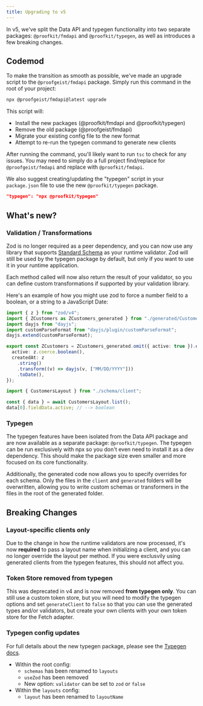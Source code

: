 ```yaml
---
title: Upgrading to v5
---
```



In v5, we've split the Data API and typegen functionality into two separate packages: `@proofkit/fmdapi` and `@proofkit/typegen`, as well as introduces a few breaking changes.

## Codemod

To make the transition as smooth as possible, we've made an upgrade script to the `@proofgeist/fmdapi`
package. Simply run this command in the root of your project:

```bash
npx @proofgeist/fmdapi@latest upgrade
```

This script will:

- Install the new packages (@proofkit/fmdapi and @proofkit/typegen)
- Remove the old package (@proofgeist/fmdapi)
- Migrate your existing config file to the new format
- Attempt to re-run the typegen command to generate new clients

After running the command, you'll likely want to run `tsc` to check for any issues. You may need to simply do a full project find/replace for `@proofgeist/fmdapi` and replace with `@proofkit/fmdapi`.

We also suggest creating/updating the "typegen" script in your `package.json` file to use the new `@proofkit/typegen` package.

```json
"typegen": "npx @proofkit/typegen"
```

## What's new?

### Validation / Transformations

Zod is no longer required as a peer dependency, and you can now use any library that supports [Standard Schema](https://standardschema.dev/) as your runtime validator. Zod will still be used by the typegen package by default, but only if you want to use it in your runtime application.

Each method called will now also return the result of your validator, so you can define custom transformations if supported by your validation library.

Here's an example of how you might use zod to force a number field to a boolean, or a string to a JavaScript Date:

```ts title="schema/Customers.ts"
import { z } from "zod/v4";
import { ZCustomers as ZCustomers_generated } from "./generated/Customers";
import dayjs from "dayjs";
import customParseFormat from "dayjs/plugin/customParseFormat";
dayjs.extend(customParseFormat);

export const ZCustomers = ZCustomers_generated.omit({ active: true }).extend({
  active: z.coerce.boolean(),
  createdAt: z
    .string()
    .transform((v) => dayjs(v, ["MM/DD/YYYY"]))
    .toDate(),
});
```

```ts title="index.ts"
import { CustomersLayout } from "./schema/client";

const { data } = await CustomersLayout.list();
data[0].fieldData.active; // --> boolean
```

### Typegen

The typegen features have been isolated from the Data API package and are now available as a separate package: `@proofkit/typegen`. The typegen can be run exclusively with npx so you don't even need to install it as a dev dependency. This should make the package size even smaller and more focused on its core functionality.

Additionally, the generated code now allows you to specify overrides for each schema. Only the files in the `client` and `generated` folders will be overwritten, allowing you to write custom schemas or transformers in the files in the root of the generated folder.

## Breaking Changes

### Layout-specific clients only

Due to the change in how the runtime validators are now processed, it's now **required** to pass a layout name when initializing a client, and you can no longer override the layout per method. If you were exclusvily using generated clients from the typegen features, this should not affect you.

### Token Store removed from typegen

This was deprecated in v4 and is now removed **from typegen only**. You can still use a custom token store, but you will need to modify the typegen options and set `generateClient` to `false` so that you can use the generated types and/or validators, but create your own clients with your own token store for the Fetch adapter.

### Typegen config updates

For full details about the new typegen package, please see the [Typegen docs](/docs/typegen).

- Within the root config:
  - `schemas` has been renamed to `layouts`
  - `useZod` has been removed
  - New option: `validator` can be set to `zod` or `false`
- Within the `layouts` config:
  - `layout` has been renamed to `layoutName`
